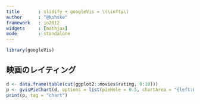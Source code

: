 ```yaml
---
title       : slidify + googleVis = \(\infty\)
author      : "@kohske"
framework   : io2012
widgets     : [mathjax]
mode        : standalone
---
```


```r
library(googleVis)
```
## 映画のレイティング

```r
d <- data.frame(table(cut(ggplot2::movies$rating, 0:10)))
p <- gvisPieChart(d, options = list(pieHole = 0.5, chartArea = "{left:0,top:0, width:\"80%\",height:\"80%\"}", height=500), chartid="mychart01")
print(p, tag = "chart")
```

